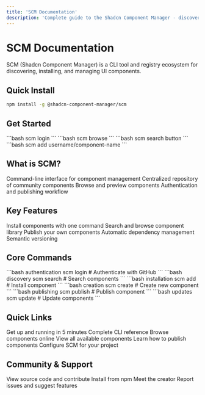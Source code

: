 ```yaml
---
title: 'SCM Documentation'
description: 'Complete guide to the Shadcn Component Manager - discover, install, and manage UI components.'
---
```


# SCM Documentation

SCM (Shadcn Component Manager) is a CLI tool and registry ecosystem for discovering, installing, and managing UI components.

## Quick Install

```bash
npm install -g @shadcn-component-manager/scm
```

## Get Started

<Steps>
  <Step title="Login">
    ```bash
    scm login
    ```
  </Step>
  <Step title="Browse">
    ```bash
    scm browse
    ```
  </Step>
  <Step title="Search">
    ```bash
    scm search button
    ```
  </Step>
  <Step title="Install">
    ```bash
    scm add username/component-name
    ```
  </Step>
</Steps>

## What is SCM?

<CardGroup cols={2}>
  <Card title="CLI Tool" icon="terminal" href="/cli/authentication">
    Command-line interface for component management
  </Card>
  <Card title="Registry" icon="database" href="https://github.com/Shadcn-Component-Manager/registry">
    Centralized repository of community components
  </Card>
  <Card title="Web Interface" icon="globe" href="/web/overview">
    Browse and preview components
  </Card>
  <Card title="GitHub Integration" icon="github" href="/cli/authentication">
    Authentication and publishing workflow
  </Card>
</CardGroup>

## Key Features

<CardGroup cols={2}>
  <Card title="One Command Install" icon="download" href="/cli/add">
    Install components with one command
  </Card>
  <Card title="Search & Browse" icon="search" href="/web/search">
    Search and browse component library
  </Card>
  <Card title="Publish Components" icon="upload" href="/cli/publish">
    Publish your own components
  </Card>
  <Card title="Dependency Management" icon="settings" href="/cli/add">
    Automatic dependency management
  </Card>
  <Card title="Versioning" icon="git-branch" href="/cli/update">
    Semantic versioning
  </Card>
</CardGroup>

## Core Commands

<CodeGroup>
  ```bash authentication
  scm login          # Authenticate with GitHub
  ```
  ```bash discovery
  scm search <query> # Search components
  ```
  ```bash installation
  scm add <component> # Install component
  ```
  ```bash creation
  scm create <name>  # Create new component
  ```
  ```bash publishing
  scm publish        # Publish component
  ```
  ```bash updates
  scm update         # Update components
  ```
</CodeGroup>

## Quick Links

<CardGroup cols={2}>
  <Card title="Quick Start Guide" icon="rocket" href="/quickstart">
    Get up and running in 5 minutes
  </Card>
  <Card title="CLI Commands" icon="terminal" href="/cli/authentication">
    Complete CLI reference
  </Card>
  <Card title="Web Interface" icon="globe" href="/web/overview">
    Browse components online
  </Card>
  <Card title="Component Registry" icon="database" href="https://github.com/Shadcn-Component-Manager/registry">
    View all available components
  </Card>
  <Card title="Publishing Guide" icon="upload" href="/cli/publish">
    Learn how to publish components
  </Card>
  <Card title="Configuration" icon="settings" href="/cli/configuration">
    Configure SCM for your project
  </Card>
</CardGroup>

## Community & Support

<CardGroup cols={2}>
  <Card title="GitHub Repository" icon="github" href="https://github.com/Shadcn-Component-Manager">
    View source code and contribute
  </Card>
  <Card title="NPM Package" icon="package" href="https://www.npmjs.com/package/@shadcn-component-manager/scm">
    Install from npm
  </Card>
  <Card title="Creator" icon="user" href="https://github.com/BankkRoll">
    Meet the creator
  </Card>
  <Card title="Issues & Feedback" icon="message-circle" href="https://github.com/Shadcn-Component-Manager/scm/issues">
    Report issues and suggest features
  </Card>
</CardGroup>
